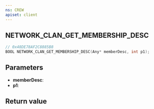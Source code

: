```yaml
---
ns: CREW
apiset: client
---
```

## NETWORK_CLAN_GET_MEMBERSHIP_DESC

```c
// 0x48DE78AF2C8885B8
BOOL NETWORK_CLAN_GET_MEMBERSHIP_DESC(Any* memberDesc, int p1);
```


## Parameters
* **memberDesc**:
* **p1**:

## Return value